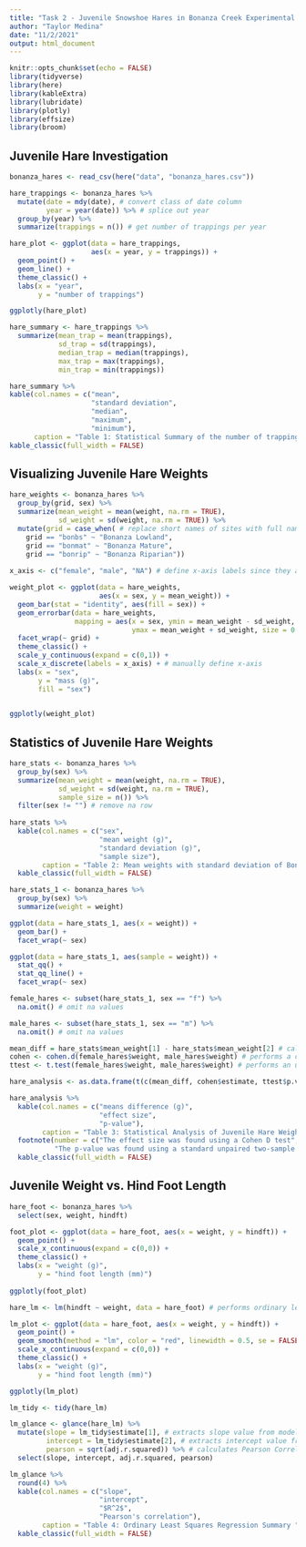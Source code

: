```yaml
---
title: "Task 2 - Juvenile Snowshoe Hares in Bonanza Creek Experimental Forest"
author: "Taylor Medina"
date: "11/2/2021"
output: html_document
---
```


```r
knitr::opts_chunk$set(echo = FALSE)
library(tidyverse)
library(here)
library(kableExtra)
library(lubridate)
library(plotly)
library(effsize)
library(broom)
```

## Juvenile Hare Investigation
```r
bonanza_hares <- read_csv(here("data", "bonanza_hares.csv"))

hare_trappings <- bonanza_hares %>% 
  mutate(date = mdy(date), # convert class of date column
         year = year(date)) %>% # splice out year
  group_by(year) %>% 
  summarize(trappings = n()) # get number of trappings per year
```

```r
hare_plot <- ggplot(data = hare_trappings,
                    aes(x = year, y = trappings)) +
  geom_point() +
  geom_line() +
  theme_classic() +
  labs(x = "year",
       y = "number of trappings")

ggplotly(hare_plot)
```

```r
hare_summary <- hare_trappings %>% 
  summarize(mean_trap = mean(trappings),
            sd_trap = sd(trappings),
            median_trap = median(trappings),
            max_trap = max(trappings),
            min_trap = min(trappings))

hare_summary %>% 
kable(col.names = c("mean",
                    "standard deviation",
                    "median",
                    "maximum",
                    "minimum"),
      caption = "Table 1: Statistical Summary of the number of trappings of Bonanza Hares from 1998-2012") %>% 
kable_classic(full_width = FALSE)
```

## Visualizing Juvenile Hare Weights
```r
hare_weights <- bonanza_hares %>% 
  group_by(grid, sex) %>% 
  summarize(mean_weight = mean(weight, na.rm = TRUE),
            sd_weight = sd(weight, na.rm = TRUE)) %>%
  mutate(grid = case_when( # replace short names of sites with full names
    grid == "bonbs" ~ "Bonanza Lowland",
    grid == "bonmat" ~ "Bonanza Mature",
    grid == "bonrip" ~ "Bonanza Riparian"))
 
x_axis <- c("female", "male", "NA") # define x-axis labels since they are strings

weight_plot <- ggplot(data = hare_weights,
                      aes(x = sex, y = mean_weight)) +
  geom_bar(stat = "identity", aes(fill = sex)) +
  geom_errorbar(data = hare_weights, 
                mapping = aes(x = sex, ymin = mean_weight - sd_weight, 
                              ymax = mean_weight + sd_weight, size = 0.2, width = 0.1)) +
  facet_wrap(~ grid) +
  theme_classic() +
  scale_y_continuous(expand = c(0,1)) +
  scale_x_discrete(labels = x_axis) + # manually define x-axis
  labs(x = "sex",
       y = "mass (g)",
       fill = "sex")
  

ggplotly(weight_plot)
```

## Statistics of Juvenile Hare Weights
```r
hare_stats <- bonanza_hares %>% 
  group_by(sex) %>% 
  summarize(mean_weight = mean(weight, na.rm = TRUE),
            sd_weight = sd(weight, na.rm = TRUE),
            sample_size = n()) %>% 
  filter(sex != "") # remove na row
  
hare_stats %>% 
  kable(col.names = c("sex",
                      "mean weight (g)",
                      "standard deviation (g)",
                      "sample size"),
        caption = "Table 2: Mean weights with standard deviation of Bonanza Hares") %>% 
  kable_classic(full_width = FALSE)
```

```r
hare_stats_1 <- bonanza_hares %>% 
  group_by(sex) %>% 
  summarize(weight = weight) 

ggplot(data = hare_stats_1, aes(x = weight)) +
  geom_bar() + 
  facet_wrap(~ sex)

ggplot(data = hare_stats_1, aes(sample = weight)) +
  stat_qq() +
  stat_qq_line() +
  facet_wrap(~ sex)
```

```r
female_hares <- subset(hare_stats_1, sex == "f") %>% 
  na.omit() # omit na values

male_hares <- subset(hare_stats_1, sex == "m") %>% 
  na.omit() # omit na values

mean_diff = hare_stats$mean_weight[1] - hare_stats$mean_weight[2] # calculates difference in mean female vs. male height
cohen <- cohen.d(female_hares$weight, male_hares$weight) # performs a cohen D test to get the effect size
ttest <- t.test(female_hares$weight, male_hares$weight) # performs an unpaired 2-sample t-test

hare_analysis <- as.data.frame(t(c(mean_diff, cohen$estimate, ttest$p.value))) # puts results into a data frame

hare_analysis %>% 
  kable(col.names = c("means difference (g)",
                      "effect size",
                      "p-value"),
        caption = "Table 3: Statistical Analysis of Juvenile Hare Weights by Gender") %>% 
  footnote(number = c("The effect size was found using a Cohen D test", 
           "The p-value was found using a standard unpaired two-sample t-test")) %>% 
  kable_classic(full_width = FALSE)
```

## Juvenile Weight vs. Hind Foot Length
```r
hare_foot <- bonanza_hares %>% 
  select(sex, weight, hindft)

foot_plot <- ggplot(data = hare_foot, aes(x = weight, y = hindft)) +
  geom_point() +
  scale_x_continuous(expand = c(0,0)) +
  theme_classic() +
  labs(x = "weight (g)",
       y = "hind foot length (mm)") 
                      
ggplotly(foot_plot)                
```

```r
hare_lm <- lm(hindft ~ weight, data = hare_foot) # performs ordinary least squares regression

lm_plot <- ggplot(data = hare_foot, aes(x = weight, y = hindft)) +
  geom_point() +
  geom_smooth(method = "lm", color = "red", linewidth = 0.5, se = FALSE) +
  scale_x_continuous(expand = c(0,0)) +
  theme_classic() +
  labs(x = "weight (g)",
       y = "hind foot length (mm)")

ggplotly(lm_plot)
```

```r
lm_tidy <- tidy(hare_lm)

lm_glance <- glance(hare_lm) %>% 
  mutate(slope = lm_tidy$estimate[1], # extracts slope value from model fit
         intercept = lm_tidy$estimate[2], # extracts intercept value from model fit
         pearson = sqrt(adj.r.squared)) %>% # calculates Pearson Correlation
  select(slope, intercept, adj.r.squared, pearson)

lm_glance %>%
  round(4) %>% 
  kable(col.names = c("slope",
                      "intercept",
                      "$R^2$",
                      "Pearson's correlation"),
        caption = "Table 4: Ordinary Least Squares Regression Summary ") %>% 
  kable_classic(full_width = FALSE)
```



